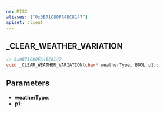 ```yaml
---
ns: MISC
aliases: ["0x0E71C80FA4EC8147"]
apiset: client
---
```

## _CLEAR_WEATHER_VARIATION

```c
// 0x0E71C80FA4EC8147
void _CLEAR_WEATHER_VARIATION(char* weatherType, BOOL p1);
```


## Parameters
* **weatherType**:
* **p1**: